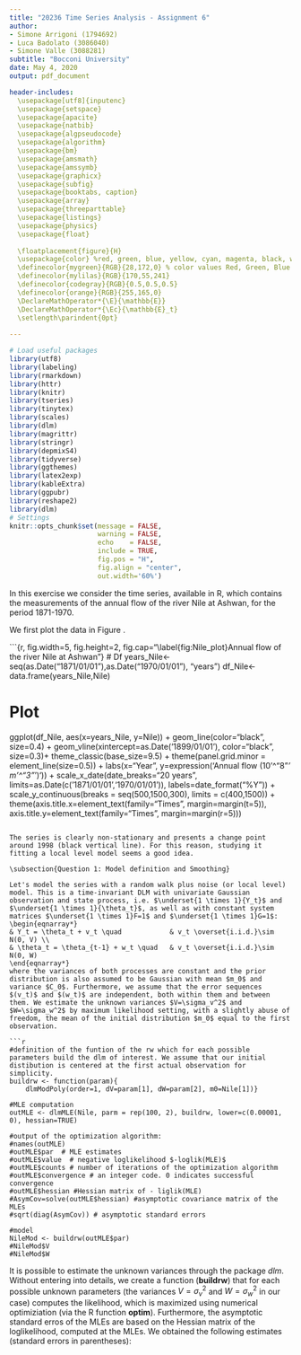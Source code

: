```yaml
---
title: "20236 Time Series Analysis - Assignment 6"
author:
- Simone Arrigoni (1794692)
- Luca Badolato (3086040)
- Simone Valle (3088281)
subtitle: "Bocconi University"
date: May 4, 2020
output: pdf_document

header-includes:
  \usepackage[utf8]{inputenc}
  \usepackage{setspace}
  \usepackage{apacite}
  \usepackage{natbib}
  \usepackage{algpseudocode}
  \usepackage{algorithm}
  \usepackage{bm}
  \usepackage{amsmath}
  \usepackage{amssymb}
  \usepackage{graphicx}
  \usepackage{subfig}
  \usepackage{booktabs, caption}
  \usepackage{array}
  \usepackage{threeparttable}
  \usepackage{listings}
  \usepackage{physics}
  \usepackage{float}
  
  \floatplacement{figure}{H}
  \usepackage{color} %red, green, blue, yellow, cyan, magenta, black, white
  \definecolor{mygreen}{RGB}{28,172,0} % color values Red, Green, Blue
  \definecolor{mylilas}{RGB}{170,55,241}
  \definecolor{codegray}{RGB}{0.5,0.5,0.5}
  \definecolor{orange}{RGB}{255,165,0}
  \DeclareMathOperator*{\E}{\mathbb{E}}
  \DeclareMathOperator*{\Ec}{\mathbb{E}_t}
  \setlength\parindent{0pt}
  
---
```


```r

# Load useful packages
library(utf8)
library(labeling)
library(rmarkdown)
library(httr)
library(knitr)
library(tseries)
library(tinytex)
library(scales)
library(dlm)
library(magrittr)
library(stringr)
library(depmixS4)
library(tidyverse)
library(ggthemes)
library(latex2exp)
library(kableExtra)
library(ggpubr)
library(reshape2)
library(dlm)
# Settings
knitr::opts_chunk$set(message = FALSE, 
                      warning = FALSE,
                      echo    = FALSE,
                      include = TRUE,
                      fig.pos = "H",
                      fig.align = "center",
                      out.width='60%')
```

\section{Exercise}

In this exercise we consider the \textbf{Nile} time series, available in R, which contains the measurements of the annual flow of the river Nile at Ashwan, for the period 1871-1970.

We first plot the data in Figure \ref{fig:Nile_plot}.
\bigskip

```{r, fig.width=5, fig.height=2, fig.cap="\\label{fig:Nile_plot}Annual flow of the river Nile at Ashwan"}
# Df
years_Nile<-seq(as.Date("1871/01/01"),as.Date("1970/01/01"), "years")
df_Nile<-data.frame(years_Nile,Nile)

# Plot
ggplot(df_Nile, aes(x=years_Nile, y=Nile)) +
  geom_line(color="black", size=0.4) +
  geom_vline(xintercept=as.Date('1899/01/01'), color="black", size=0.3)+
  theme_classic(base_size=9.5) +
  theme(panel.grid.minor = element_line(size=0.5)) +
  labs(x="Year", y=expression('Annual flow (10'^"8"*' m'^"3"*')')) +
  scale_x_date(date_breaks="20 years", limits=as.Date(c('1871/01/01','1970/01/01')),
               labels=date_format("%Y")) +
  scale_y_continuous(breaks = seq(500,1500,300), limits = c(400,1500)) +
  theme(axis.title.x=element_text(family="Times", margin=margin(t=5)),
        axis.title.y=element_text(family="Times", margin=margin(r=5)))
```

The series is clearly non-stationary and presents a change point around 1998 (black vertical line). For this reason, studying it fitting a local level model seems a good idea.

\subsection{Question 1: Model definition and Smoothing}

Let's model the series with a random walk plus noise (or local level) model. This is a time-invariant DLM with univariate Gaussian observation and state process, i.e. $\underset{1 \times 1}{Y_t}$ and $\underset{1 \times 1}{\theta_t}$, as well as with constant system matrices $\underset{1 \times 1}F=1$ and $\underset{1 \times 1}G=1$:
\begin{eqnarray*} 
& Y_t = \theta_t + v_t \quad            & v_t \overset{i.i.d.}\sim N(0, V) \\
& \theta_t = \theta_{t-1} + w_t \quad   & v_t \overset{i.i.d.}\sim N(0, W)
\end{eqnarray*}
where the variances of both processes are constant and the prior distribution is also assumed to be Gaussian with mean $m_0$ and variance $C_0$. Furthermore, we assume that the error sequences $(v_t)$ and $(w_t)$ are independent, both within them and between them. We estimate the unknown variances $V=\sigma_v^2$ and $W=\sigma_w^2$ by maximum likelihood setting, with a slightly abuse of freedom, the mean of the initial distribution $m_0$ equal to the first observation.

```r
#definition of the funtion of the rw which for each possible parameters build the dlm of interest. We assume that our initial distibution is centered at the first actual observation for simplicity. 
buildrw <- function(param){
    dlmModPoly(order=1, dV=param[1], dW=param[2], m0=Nile[1])}

#MLE computation
outMLE <- dlmMLE(Nile, parm = rep(100, 2), buildrw, lower=c(0.00001, 0), hessian=TRUE)

#output of the optimization algorithm:
#names(outMLE)
#outMLE$par  # MLE estimates 
#outMLE$value  # negative loglikelihood $-loglik(MLE)$
#outMLE$counts # number of iterations of the optimization algorithm
#outMLE$convergence # an integer code. 0 indicates successful convergence
#outMLE$hessian #Hessian matrix of - liglik(MLE)
#AsymCov=solve(outMLE$hessian) #asymptotic covariance matrix of the MLEs
#sqrt(diag(AsymCov)) # asymptotic standard errors

#model
NileMod <- buildrw(outMLE$par)
#NileMod$V
#NileMod$W
```

It is possible to estimate the unknown variances through the package *dlm*. Without entering into details, we create a function (**buildrw**) that for each possible unknown parameters (the variances $V=\sigma_v^2$ and $W=\sigma_w^2$  in our case) computes the likelihood, which is maximized using numerical optimiziation (via the R function **optim**). Furthermore, the asymptotic standard erros of the MLEs are based on the Hessian matrix of the loglikelihood, computed at the MLEs. We obtained the following estimates (standard errors in parentheses):

\begin{eqnarray*} 
\hat{v_t} = \hat{V}= \hat{\sigma^2_v} = 15098.7 \quad (4076.131) \\
\hat{w_t} = \hat{w} = \hat{\sigma^2_w} =  1469.021 \quad (1398.101) .
\end{eqnarray*} 

\subsection{Question 2: Model checking}
